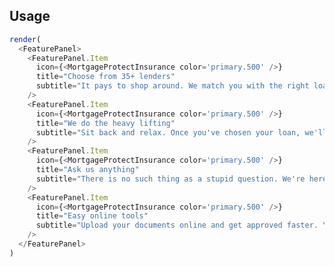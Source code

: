 ## Usage

```js
render(
  <FeaturePanel>
    <FeaturePanel.Item
      icon={<MortgageProtectInsurance color='primary.500' />}
      title="Choose from 35+ lenders"
      subtitle="It pays to shop around. We match you with the right loan for your specific needs and preferences."
    />
    <FeaturePanel.Item
      icon={<MortgageProtectInsurance color='primary.500' />}
      title="We do the heavy lifting"
      subtitle="Sit back and relax. Once you've chosen your loan, we'll submit, package and guide it all the way to settlement."
    />
    <FeaturePanel.Item
      icon={<MortgageProtectInsurance color='primary.500' />}
      title="Ask us anything"
      subtitle="There is no such thing as a stupid question. We're here to share unlimited advice every step of the way."
    />
    <FeaturePanel.Item
      icon={<MortgageProtectInsurance color='primary.500' />}
      title="Easy online tools"
      subtitle="Upload your documents online and get approved faster. You can check your loan's progress 24/7."
    />
  </FeaturePanel>
)
```

